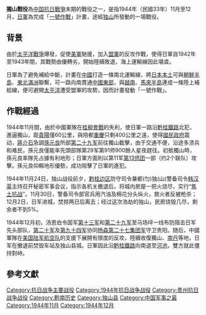 {{Infobox Military Conflict
|image=
|caption=
|conflict=獨山戰役
|partof=[[中国抗日战争|中国抗日战争]]
|place={{ROC-1928|貴州省}}[[独山|独山]]
|date=1944年11月 - 12月
|result=中方戰勝<br>收復獨山、南丹等地
|combatant1={{ROC-1928}}
*{{flagicon|ROC|army}} [[國民革命軍|國民革命軍]]
|combatant2={{flag|Empire of Japan}}
*{{flagicon|Empire of Japan|army}} [[日軍|日軍]]
|commander1={{flagicon|ROC|army}} [[孙元良|孙元良]]
|commander2={{flagicon|Empire of Japan|army}}山本三男
|strength1=不详
|strength2=约4000（2个联队）
|casualties1=不详
|casualties2=不详
}}

'''獨山戰役'''為[[中国抗日戰爭|中国抗日戰爭]]末期的戰役之一，是指1944年（民國33年）11月至12月，[[日軍|日軍]]為完成「[[一號作戰|一號作戰]]」計畫，途經[[独山县|独山]]所發動的一場戰役。

==背景==
由於[[太平洋戰爭|太平洋戰爭]]爆發，促使[[美軍|美軍]]馳援，加入[[盟軍|盟軍]]的反攻作戰，使得日軍自1942年至1943年間，其戰勢由優轉劣，開始陸續敗退，海上運輸線因此堪虞{{r|ftv}}。

日軍為了避免補給中斷，計畫在[[中國|中國]]打造一條南北運輸線，將[[日本本土|日本本土]]可與[[朝鮮半島|朝鮮半島]]、[[中國東北地區|東北]][[滿洲地區|滿洲]]聯繫，可一路向南貫通[[中國東部|中國東部]]，與[[越南|越南]]、[[馬來半島|馬來半島]]連成一條陸上補給線，便可避開[[太平洋|太平洋]]遭受盟軍的攻勢，因而計畫發動「一號作戰」{{r|ftv}}。

==作戰經過==
1944年11月間，由於中國軍隊在[[桂柳會戰|桂柳會戰]]的失利，使日軍一路沿[[黔桂鐵路|黔桂鐵路]]北犯，進逼獨山，距[[貴陽|貴陽]]僅60公里，與陪都[[重慶|重慶]]只剩400公里之遠，使得[[國民政府|國民政府]]震动，[[蔣介石|蔣介石]]急調[[孙元良|孫元良]]所部[[国民革命军第二十九军|第二十九军]]前往獨山截擊，由于交通不便，沿途多溃兵和难民，孫元良僅能率先頭部隊第29军第91师900餘人星夜趕往{{r|ftv}}{{r|huanghuagang}}{{r|mnd}}。初抵獨山時，孫元良率隊先占據有利地形；日軍方面則以第11军[[第13师团_(日本陆军)|第13师团]]一部（约2个联队）攻擊{{r|huanghuagang}}{{r|gpwb}}。孫元良仰賴地形優勢，成功阻擊了日軍的進犯{{r|gpwb}}。

1944年11月24日，独山战役前夕，[[黔桂边区|黔桂边区]]防守司令兼都(匀)独(山)警备司令[[韩汉英|韩汉英]]主持召开秘密军事会议，指示各机关撤退后，将城内房屋一把火烧尽，实行“[[焦土抗战|焦土抗战]]”。11月30日，警备司令部官兵用汽油及棉花分头纵火，救火者反被枪杀；12月2日，日军进城，焚掠两日后离去；经过这次浩劫的独山，民房烧毁几尽，剩余者不到5%。 

1944年12月初，汤恩伯令国军[[国民革命军第十三军|第十三军]]和[[国民革命军第二十九军|第二十九军]]至马场坪一线布防阻击日军先头部队，[[国民革命军第二十军|第二十军]]及[[国民革命军第九十四军|第九十四军]]协同[[楊森_(中華民國將領)|杨森]][[国民革命军第二十七集团军|第二十七集团军]]守卫贵阳。随后，中國軍隊在[[美国陆军航空队|美国陆军航空队]]的支援下展開有限度的反攻，陸續收復獨山、[[南丹县|南丹]]等地，日军在撤退前焚毁车站及独山县城。日軍因此沿[[黔桂鐵路|黔桂鐵路]]向南退至[[河池|河池]]，雙方就此僵持對峙{{r|mnd}}{{r|gpwb}}。

==參考文獻==
{{reflist|refs=

<ref name="ftv">{{zh-tw}}[http://news.ftv.com.tw/newsprog/taiwan/promo.aspx?id=411 中國抗戰 下集：日軍兵臨重慶 蔣介石曾差點丟失兵權]，《台灣演義》，[[胡婉玲|胡婉玲]]，2015年7月19日首播，臺北：民視，[2015年7月19日查閱]。</ref>

<ref name="huanghuagang">{{zh-tw}}[http://www.huanghuagang.org/hhgMagazine/issue14/big5/09.htm 說國軍消極抗戰天理何在——抗日名將孫元良訪問記] {{Wayback|url=http://www.huanghuagang.org/hhgMagazine/issue14/big5/09.htm |date=20160304095206 }}，《黃花崗雜誌》，胡志偉，2005年，紐約：黃花崗雜誌社，[2015年07月20日查閱]。</ref>

<ref name="mnd">{{zh-tw}}[http://aode.mnd.gov.tw/Unit/Content/404?unitId=173 桂柳會戰 國軍浴血抗敵 日軍付出慘重代價]，《抗戰勝利暨臺灣光復70週年專頁》，全民國防教育辦公室，2015年07月02日，臺北：國防部政治作戰局，[2015年07月20日查閱]。</ref>

<ref name="gpwb">{{zh-tw}}[http://news.gpwb.gov.tw/book.aspx?ydn=KWbqo8QWbRobnnXg2T%2BMZRbjAe3e7gLO%2FqOZ9UBRi41FnZvJqScfU143N%2Fasl30yhbZsafPrmiRuyalzZWcmIZ0CauOyhy9eINB3O42zjj0%3D 【孫元良上將，四川成都華陽縣人，民國十三年就讀北京大學，因見軍閥割據，蒼生困苦，毅然投筆從戎，考入黃埔軍校第一期。】忠義故事 - 抗日名將─孫元良將軍]{{dead link|date=2018年3月 |bot=InternetArchiveBot |fix-attempted=yes }}，《青年日報》，宋兆文，2010年04月02日，臺北：青年日報社，[2015年07月20日查閱]。</ref>

}}

{{中国抗日战争}}
[[Category:抗日战争主要战役|Category:抗日战争主要战役]]
[[Category:1944年抗日战争战役|Category:1944年抗日战争战役]]
[[Category:贵州抗日战争战役|Category:贵州抗日战争战役]]
[[Category:黔南历史|Category:黔南历史]]
[[Category:独山县|Category:独山县]]
[[Category:中国军事之最|Category:中国军事之最]]
[[Category:1944年11月|Category:1944年11月]]
[[Category:1944年12月|Category:1944年12月]]